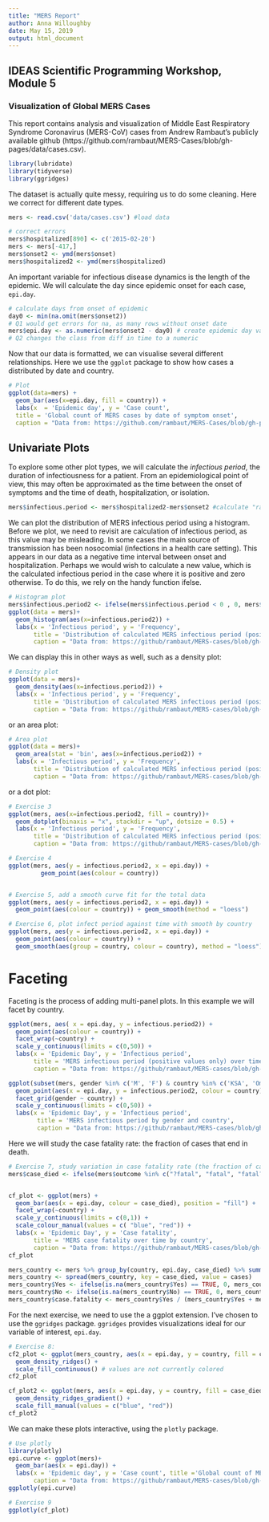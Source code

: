 ```yaml
---
title: "MERS Report"
author: Anna Willoughby
date: May 15, 2019
output: html_document
---
```


## IDEAS Scientific Programming Workshop, Module 5

### Visualization of Global MERS Cases

This report contains analysis and visualization of Middle East Respiratory Syndrome Coronavirus (MERS-CoV) cases from Andrew Rambaut's publicly available github (https://github.com/rambaut/MERS-Cases/blob/gh-pages/data/cases.csv). 

```r
library(lubridate)
library(tidyverse)
library(ggridges)
```

The dataset is actually quite messy, requiring us to do some cleaning. Here we correct for different date types.

```r
mers <- read.csv('data/cases.csv') #load data

# correct errors
mers$hospitalized[890] <- c('2015-02-20')
mers <- mers[-417,]
mers$onset2 <- ymd(mers$onset)
mers$hospitalized2 <- ymd(mers$hospitalized)
```


An important variable for infectious disease dynamics is the length of the epidemic. We will calculate the day since epidemic onset for each case, `epi.day`. 


```r
# calculate days from onset of epidemic 
day0 <- min(na.omit(mers$onset2)) 
# Q1 would get errors for na, as many rows without onset date
mers$epi.day <- as.numeric(mers$onset2 - day0) # create epidemic day value 
# Q2 changes the class from diff in time to a numeric
```

Now that our data is formatted, we can visualise several different relationships. Here we use the `ggplot` package to 
show how cases a distributed by date and country. 

```r
# Plot 
ggplot(data=mers) + 
  geom_bar(aes(x=epi.day, fill = country)) + 
  labs(x  = 'Epidemic day', y = 'Case count', 
  title = 'Global count of MERS cases by date of symptom onset', 
  caption = "Data from: https://github.com/rambaut/MERS-Cases/blob/gh-pages/data/cases.csv") 
```


## Univariate Plots 

To explore some other plot types, we will calculate the _infectious period_, the duration of infectiousness for a patient. From an epidemiological point of view, this may often be approximated as the time between the onset of symptoms and the time of death, hospitalization, or isolation.

```r
mers$infectious.period <- mers$hospitalized2-mers$onset2 #calculate "raw" infectious period 
```

We can plot the distribution of MERS infectious period using a histogram. Before we plot, we need to revisit are calculation of infectious period, as this value may be misleading. In some cases the main source of transmission has been nosocomial (infections in a health care setting). This appears in our data as a negative time interval between onset and hospitalization. Perhaps we would wish to calculate a new value, which is the calculated infectious period in the case where it is positive and zero otherwise. To do this, we rely on the handy function ifelse.

```r
# Histogram plot
mers$infectious.period2 <- ifelse(mers$infectious.period < 0 , 0, mers$infectious.period)
ggplot(data = mers)+
  geom_histogram(aes(x=infectious.period2)) +
  labs(x = 'Infectious period', y = 'Frequency', 
       title = 'Distribution of calculated MERS infectious period (positive values only)', 
       caption = "Data from: https://github/rambaut/MERS-cases/blob/gh-pages/data/cases.csv")
```


We can display this in other ways as well, such as a density plot: 

```r
# Density plot
ggplot(data = mers)+
  geom_density(aes(x=infectious.period2)) +
  labs(x = 'Infectious period', y = 'Frequency', 
       title = 'Distribution of calculated MERS infectious period (positive values only)', 
       caption = "Data from: https://github/rambaut/MERS-cases/blob/gh-pages/data/cases.csv")
```

or an area plot: 

```r
# Area plot
ggplot(data = mers)+
  geom_area(stat = 'bin', aes(x=infectious.period2)) +
  labs(x = 'Infectious period', y = 'Frequency', 
       title = 'Distribution of calculated MERS infectious period (positive values only)', 
       caption = "Data from: https://github/rambaut/MERS-cases/blob/gh-pages/data/cases.csv")
```
or a dot plot: 

```r
# Exercise 3 
ggplot(mers, aes(x=infectious.period2, fill = country))+
  geom_dotplot(binaxis = "x", stackdir = "up", dotsize = 0.5) +
  labs(x = 'Infectious period', y = 'Frequency', 
       title = 'Distribution of calculated MERS infectious period (positive values only)', 
       caption = "Data from: https://github/rambaut/MERS-cases/blob/gh-pages/data/cases.csv")

# Exercise 4 
ggplot(mers, aes(y = infectious.period2, x = epi.day)) +
         geom_point(aes(colour = country))


# Exercise 5, add a smooth curve fit for the total data
ggplot(mers, aes(y = infectious.period2, x = epi.day)) +
  geom_point(aes(colour = country)) + geom_smooth(method = "loess")

# Exercise 6, plot infect period against time with smooth by country
ggplot(mers, aes(y = infectious.period2, x = epi.day)) +
  geom_point(aes(colour = country)) + 
  geom_smooth(aes(group = country, colour = country), method = "loess")
```

# Faceting 

Faceting is the process of adding multi-panel plots. In this example we will facet by country. 

```r

ggplot(mers, aes( x = epi.day, y = infectious.period2)) +
  geom_point(aes(colour = country)) + 
  facet_wrap(~country) + 
  scale_y_continuous(limits = c(0,50)) +
  labs(x = 'Epidemic Day', y = 'Infectious period', 
       title = 'MERS infectious period (positive values only) over time', 
       caption = "Data from: https://github/rambaut/MERS-cases/blob/gh-pages/data/cases.csv")

ggplot(subset(mers, gender %in% c('M', 'F') & country %in% c('KSA', 'Oman', 'Iran', 'Jordan', 'Qatar', 'South Korea', 'UAE'))) +
  geom_point(aes(x = epi.day, y = infectious.period2, colour = country)) +
  facet_grid(gender ~ country) + 
  scale_y_continuous(limits = c(0,50)) +
  labs(x = 'Epidemic Day', y = 'Infectious period', 
        title = 'MERS infectious period by gender and country', 
        caption = "Data from: https://github/rambaut/MERS-cases/blob/gh-pages/data/cases.csv")
```

Here we will study the case fatality rate: the fraction of cases that end in death. 

```r
# Exercise 7, study variation in case fatality rate (the fraction of cases that end in death) over time and across countries 
mers$case_died <- ifelse(mers$outcome %in% c("?fatal", "fatal", "fatal?"), "Yes", "No")


cf_plot <- ggplot(mers) +
  geom_bar(aes(x = epi.day, colour = case_died), position = "fill") + 
  facet_wrap(~country) + 
  scale_y_continuous(limits = c(0,1)) +
  scale_colour_manual(values = c( "blue", "red")) +
  labs(x = 'Epidemic Day', y = 'Case fatality', 
       title = 'MERS case fatality over time by country', 
       caption = "Data from: https://github/rambaut/MERS-cases/blob/gh-pages/data/cases.csv")
cf_plot

mers_country <- mers %>% group_by(country, epi.day, case_died) %>% summarise(cases = n())
mers_country <- spread(mers_country, key = case_died, value = cases)
mers_country$Yes <- ifelse(is.na(mers_country$Yes) == TRUE, 0, mers_country$Yes)
mers_country$No <- ifelse(is.na(mers_country$No) == TRUE, 0, mers_country$No)
mers_country$case.fatality <- mers_country$Yes / (mers_country$Yes + mers_country$No)

```

For the next exercise, we need to use the a ggplot extension. I've chosen to use the `ggridges` package. `ggridges` provides visualizations ideal for our variable of interest, `epi.day`.

```r
# Exercise 8:
cf2_plot <- ggplot(mers_country, aes(x = epi.day, y = country, fill = case.fatality)) + 
  geom_density_ridges() +
  scale_fill_continuous() # values are not currently colored
cf2_plot

cf_plot2 <- ggplot(mers, aes(x = epi.day, y = country, fill = case_died)) + 
  geom_density_ridges_gradient() +
  scale_fill_manual(values = c("blue", "red"))
cf_plot2 
```


We can make these plots interactive, using the `plotly` package.  


```r
# Use plotly
library(plotly)
epi.curve <- ggplot(mers)+ 
  geom_bar(aes(x = epi.day)) +
  labs(x = 'Epidemic day', y = 'Case count', title ='Global count of MERS cases by date of symptoms onset', 
       caption = "Data from: https://github/rambaut/MERS-cases/blob/gh-pages/data/cases.csv")
ggplotly(epi.curve)

# Exercise 9 
ggplotly(cf_plot)
```




